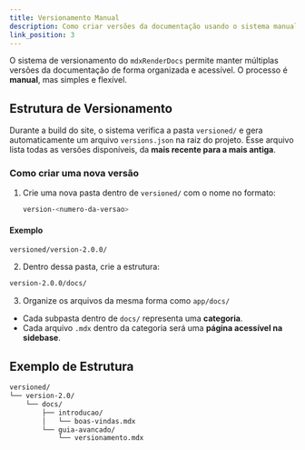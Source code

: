 ```yaml
---
title: Versionamento Manual
description: Como criar versões da documentação usando o sistema manual
link_position: 3
---
```


O sistema de versionamento do `mdxRenderDocs` permite manter múltiplas versões da documentação de forma organizada e acessível. O processo é **manual**, mas simples e flexível.

## Estrutura de Versionamento

Durante a build do site, o sistema verifica a pasta `versioned/` e gera automaticamente um arquivo `versions.json` na raiz do projeto. Esse arquivo lista todas as versões disponíveis, da **mais recente para a mais antiga**.

### Como criar uma nova versão

1. Crie uma nova pasta dentro de `versioned/` com o nome no formato:

   ```bash
   version-<numero-da-versao>
   ```
#### Exemplo

```bash
versioned/version-2.0.0/
```

2. Dentro dessa pasta, crie a estrutura:

```bash
version-2.0.0/docs/
```

3. Organize os arquivos da mesma forma como `app/docs/`
- Cada subpasta dentro de `docs/` representa uma **categoria**.
- Cada arquivo `.mdx` dentro da categoria será uma **página acessível na sidebase**.

## Exemplo de Estrutura

```bash
versioned/
└── version-2.0/
    └── docs/
        ├── introducao/
        │   └── boas-vindas.mdx
        └── guia-avancado/
            └── versionamento.mdx
```
